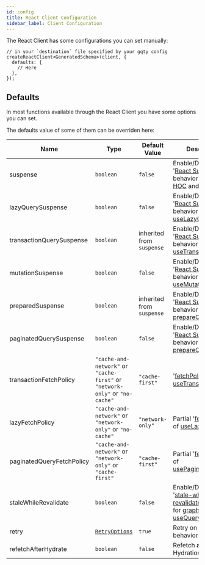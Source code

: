 ```yaml
---
id: config
title: React Client Configuration
sidebar_label: Client Configuration
---
```


The React Client has some configurations you can set manually:

```tsx
// in your `destination` file specified by your gqty config
createReactClient<GeneratedSchema>(client, {
  defaults: {
    // Here
  },
});
```

## Defaults

In most functions available through the React Client you have some options you can set.

The defaults value of some of them can be overriden here:

| Name                      | Type                                                                         | Default Value              | Description                                                                                                                                                                                           |
| ------------------------- | ---------------------------------------------------------------------------- | -------------------------- | ----------------------------------------------------------------------------------------------------------------------------------------------------------------------------------------------------- |
| suspense                  | `boolean`                                                                    | `false`                    | Enable/Disable '[React Suspense](/docs/react/suspense)' behavior for [graphql HOC](/docs/react/fetching-data#graphql-hoc) and [useQuery](/docs/react/fetching-data#usequery)                          |
| lazyQuerySuspense         | `boolean`                                                                    | `false`                    | Enable/Disable '[React Suspense](/docs/react/suspense)' behavior for [useLazyQuery](/docs/react/fetching-data#uselazyquery)                                                                           |
| transactionQuerySuspense  | `boolean`                                                                    | inherited from ` suspense` | Enable/Disable '[React Suspense](/docs/react/suspense)' behavior for [useTransactionQuery](/docs/react/fetching-data#usetransactionquery)                                                             |
| mutationSuspense          | `boolean`                                                                    | `false`                    | Enable/Disable '[React Suspense](/docs/react/suspense)' behavior for [useMutation](/docs/react/mutations#useMutation)                                                                                 |
| preparedSuspense          | `boolean`                                                                    | inherited from ` suspense` | Enable/Disable '[React Suspense](/docs/react/suspense)' behavior for [prepareQuery hooks](/docs/react/fetching-data#preparequery)                                                                     |
| paginatedQuerySuspense    | `boolean`                                                                    | `false`                    | Enable/Disable '[React Suspense](/docs/react/suspense)' behavior for [prepareQuery hooks](/docs/react/fetching-data#preparequery)                                                                     |
| transactionFetchPolicy    | `"cache-and-network"` or `"cache-first"` or `"network-only"` or `"no-cache"` | `"cache-first"`            | '[fetchPolicy](/docs/react/fetching-data#fetch-policy)' of [useTransactionQuery](/docs/react/fetching-data#usetransactionquery)                                                                       |
| lazyFetchPolicy           | `"cache-and-network"` or `"network-only"` or `"no-cache"`                    | `"network-only"`           | Partial '[fetchPolicy](/docs/react/fetching-data#fetch-policy)' of [useLazyQuery](/docs/react/fetching-data#uselazyquery)                                                                             |
| paginatedQueryFetchPolicy | `"cache-and-network"` or `"network-only"` or `"cache-first"`                 | `"cache-first"`            | Partial '[fetchPolicy](/docs/react/fetching-data#fetch-policy)' of [usePaginatedQuery](/docs/react/fetching-data#usepaginatedquery)                                                                   |
| staleWhileRevalidate      | `boolean`                                                                    | `false`                    | Enable/Disable '[stale-while-revalidate](https://web.dev/stale-while-revalidate/)' behavior for [graphql HOC](/docs/react/fetching-data#graphql-hoc) & [useQuery](/docs/react/fetching-data#usequery) |
| retry                     | [`RetryOptions`](/docs/client/config#retryoptions)                           | `true`                     | Retry on error behavior                                                                                                                                                                               |
| refetchAfterHydrate       | `boolean`                                                                    | `false`                    | Refetch **after** SSR Hydration                                                                                                                                                                       |
